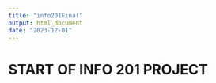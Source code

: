 ```yaml
---
title: "info201Final"
output: html_document
date: "2023-12-01"
---
```


# START OF INFO 201 PROJECT 